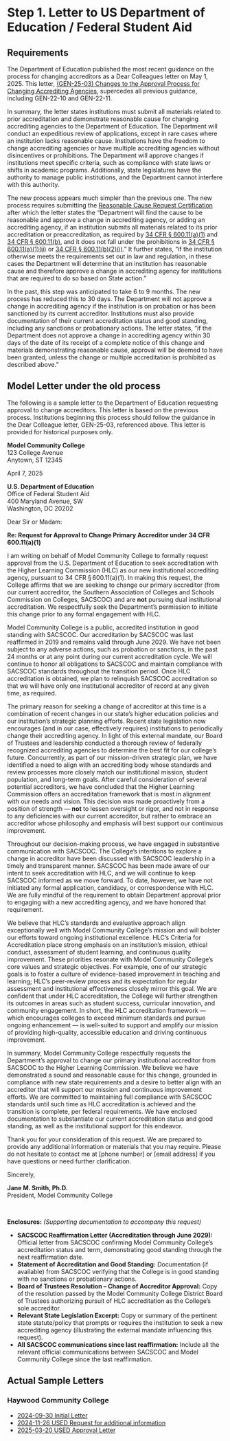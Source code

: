 # Step 1. Letter to US Department of Education / Federal Student Aid

## Requirements

The Department of Education published the most recent guidance on the process for changing accreditors as a Dear Colleagues letter on May 1, 2025. This letter, [(GEN-25-03) Changes to the Approval Process for Changing Accrediting Agencies](https://fsapartners.ed.gov/knowledge-center/library/dear-colleague-letters/2025-04-30/changes-approval-process-changing-accrediting-agencies), supercedes all previous guidance, including GEN-22-10 and GEN-22-11. 

In summary, the letter states institutions must submit all materials related to prior accreditation and demonstrate reasonable cause for changing accrediting agencies to the Department of Education. The Department will conduct an expeditious review of applications, except in rare cases where an institution lacks reasonable cause. Institutions have the freedom to change accrediting agencies or have multiple accrediting agencies without disincentives or prohibitions. The Department will approve changes if institutions meet specific criteria, such as compliance with state laws or shifts in academic programs. Additionally, state legislatures have the authority to manage public institutions, and the Department cannot interfere with this authority.

The new process appears much simpler than the previous one. The new process requires submitting the [Reasonable Cause Request Certification](https://www.ed.gov/media/document/accreditation-reasonable-cause-certification-checklist-2025-109942.pdf) after which the letter states the "Department will find the cause to be reasonable and approve a change in accrediting agency, or adding an accrediting agency, if an institution submits all materials related to its prior accreditation or preaccreditation, as required by [34 CFR § 600.11(a)(1)](https://www.ecfr.gov/current/title-34/part-600/section-600.11#p-600.11(a)(1)) and [34 CFR § 600.11(b)](https://www.ecfr.gov/current/title-34/part-600/section-600.11#p-600.11(b)), and it does not fall under the prohibitions in [34 CFR § 600.11(a)(1)(ii)](https://www.ecfr.gov/current/title-34/part-600/section-600.11#p-600.11(a)(1)(ii)) or [34 CFR § 600.11(b)(2)(i)](https://www.ecfr.gov/current/title-34/part-600/section-600.11#p-600.11(b)(2)(i))." It further states, "if the institution otherwise meets the requirements set out in law and regulation, in these cases the Department will determine that an institution has reasonable cause and therefore approve a change in accrediting agency for institutions that are required to do so based on State action."

In the past, this step was anticipated to take 6 to 9 months. The new process has reduced this to 30 days. The Department will not approve a change in accrediting agency if the institution is on probation or has been sanctioned by its current accreditor. Institutions must also provide documentation of their current accreditation status and good standing, including any sanctions or probationary actions. The letter states, "if the Department does not approve a change in accrediting agency within 30 days of the date of its receipt of a complete notice of this change and materials demonstrating reasonable cause, approval will be deemed to have been granted, unless the change or multiple accreditation is prohibited as described above."

## Model Letter under the old process

The following is a sample letter to the Department of Education requesting approval to change accreditors. This letter is based on the previous process. Institutions beginning this process should follow the guidance in the Dear Colleague letter, GEN-25-03, referenced above. This letter is provided for historical purposes only.

**Model Community College**  
123 College Avenue  
Anytown, ST 12345  

April 7, 2025  

**U.S. Department of Education**  
Office of Federal Student Aid  
400 Maryland Avenue, SW  
Washington, DC 20202  

Dear Sir or Madam:  

**Re: Request for Approval to Change Primary Accreditor under 34 CFR 600.11(a)(1)**

I am writing on behalf of Model Community College to formally request approval from the U.S. Department of Education to seek accreditation with the Higher Learning Commission (HLC) as our new institutional accrediting agency, pursuant to 34 CFR § 600.11(a)(1). In making this request, the College affirms that we are seeking to change our primary accreditor (from our current accreditor, the Southern Association of Colleges and Schools Commission on Colleges, SACSCOC) and are **not** pursuing dual institutional accreditation. We respectfully seek the Department’s permission to initiate this change prior to any formal engagement with HLC.  

Model Community College is a public, accredited institution in good standing with SACSCOC. Our accreditation by SACSCOC was last reaffirmed in 2019 and remains valid through June 2029. We have not been subject to any adverse actions, such as probation or sanctions, in the past 24 months or at any point during our current accreditation cycle. We will continue to honor all obligations to SACSCOC and maintain compliance with SACSCOC standards throughout the transition period. Once HLC accreditation is obtained, we plan to relinquish SACSCOC accreditation so that we will have only one institutional accreditor of record at any given time, as required.  

The primary reason for seeking a change of accreditor at this time is a combination of recent changes in our state’s higher education policies and our institution’s strategic planning efforts. Recent state legislation now encourages (and in our case, effectively requires) institutions to periodically change their accrediting agency. In light of this external mandate, our Board of Trustees and leadership conducted a thorough review of federally recognized accrediting agencies to determine the best fit for our college’s future. Concurrently, as part of our mission-driven strategic plan, we have identified a need to align with an accrediting body whose standards and review processes more closely match our institutional mission, student population, and long-term goals. After careful consideration of several potential accreditors, we have concluded that the Higher Learning Commission offers an accreditation framework that is most in alignment with our needs and vision. This decision was made proactively from a position of strength — **not** to lessen oversight or rigor, and not in response to any deficiencies with our current accreditor, but rather to embrace an accreditor whose philosophy and emphasis will best support our continuous improvement.  

Throughout our decision-making process, we have engaged in substantive communication with SACSCOC. The College’s intentions to explore a change in accreditor have been discussed with SACSCOC leadership in a timely and transparent manner. SACSCOC has been made aware of our intent to seek accreditation with HLC, and we will continue to keep SACSCOC informed as we move forward. To date, however, we have not initiated any formal application, candidacy, or correspondence with HLC. We are fully mindful of the requirement to obtain Department approval prior to engaging with a new accrediting agency, and we have honored that requirement.  

We believe that HLC’s standards and evaluative approach align exceptionally well with Model Community College’s mission and will bolster our efforts toward ongoing institutional excellence. HLC’s Criteria for Accreditation place strong emphasis on an institution’s mission, ethical conduct, assessment of student learning, and continuous quality improvement. These priorities resonate with Model Community College’s core values and strategic objectives. For example, one of our strategic goals is to foster a culture of evidence-based improvement in teaching and learning; HLC’s peer-review process and its expectation for regular assessment and institutional effectiveness closely mirror this goal. We are confident that under HLC accreditation, the College will further strengthen its outcomes in areas such as student success, curricular innovation, and community engagement. In short, the HLC accreditation framework — which encourages colleges to exceed minimum standards and pursue ongoing enhancement — is well-suited to support and amplify our mission of providing high-quality, accessible education and driving continuous improvement.  

In summary, Model Community College respectfully requests the Department’s approval to change our primary institutional accreditor from SACSCOC to the Higher Learning Commission. We believe we have demonstrated a sound and reasonable cause for this change, grounded in compliance with new state requirements and a desire to better align with an accreditor that will support our mission and continuous improvement efforts. We are committed to maintaining full compliance with SACSCOC standards until such time as HLC accreditation is achieved and the transition is complete, per federal requirements. We have enclosed documentation to substantiate our current accreditation status and good standing, as well as the institutional support for this endeavor.  

Thank you for your consideration of this request. We are prepared to provide any additional information or materials that you may require. Please do not hesitate to contact me at [phone number] or [email address] if you have questions or need further clarification.  

Sincerely,  

**Jane M. Smith, Ph.D.**  
President, Model Community College  

<br>  

**Enclosures:** _(Supporting documentation to accompany this request)_  

- **SACSCOC Reaffirmation Letter (Accreditation through June 2029):** Official letter from SACSCOC confirming Model Community College’s accreditation status and term, demonstrating good standing through the next reaffirmation date.  
- **Statement of Accreditation and Good Standing:** Documentation (if available) from SACSCOC verifying that the College is in good standing with no sanctions or probationary actions.  
- **Board of Trustees Resolution – Change of Accreditor Approval:** Copy of the resolution passed by the Model Community College District Board of Trustees authorizing pursuit of HLC accreditation as the College’s sole accreditor.  
- **Relevant State Legislation Excerpt:** Copy or summary of the pertinent state statute/policy that prompts or requires the institution to seek a new accrediting agency (illustrating the external mandate influencing this request).
- **All SACSCOC communications since last reaffirmation:** Include all the relevant official communications between SACSCOC and Model Community College since the last reaffirmation.

## Actual Sample Letters

### Haywood Community College

- [2024-09-30 Initial Letter](documents/2024-09-30 HCC - Haywood CC Notification Regarding Accreditation (Final).pdf)
- [2024-11-26 USED Request for additional information](documents/2024-11-26 USED - Haywood Community College 00808300 - Request for Additional Documentation - A.pdf)
- [2025-03-20 USED Approval Letter](documents/2025-03-20 USED - Approval for Haywood Community College 00808300.pdf)